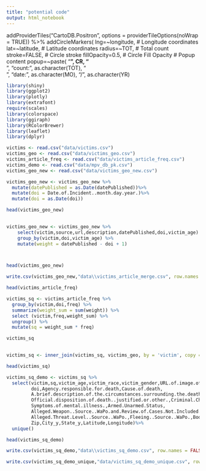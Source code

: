 ```yaml
---
title: "potential code"
output: html_notebook
---
```


addProviderTiles("CartoDB.Positron", options = providerTileOptions(noWrap = TRUE)) %>%
            addCircleMarkers(
                lng=~longitude, # Longitude coordinates
                lat=~latitude, # Latitude coordinates
                radius=~TOT, # Total count
                stroke=FALSE, # Circle stroke
                fillOpacity=0.5, # Circle Fill Opacity
                # Popup content
                popup=~paste(
                    "<b>", CR, "</b><br/>",
                    "count: ", as.character(TOT), "<br/>",
                    "date: ", as.character(MO), "/", as.character(YR)

```r

library(shiny)
library(ggplot2)
library(plotly)
library(extrafont)
require(scales)
library(colorspace)
library(ggiraph)
library(RColorBrewer)
library(leaflet)
library(dplyr)

victims <- read.csv("data/victims.csv")
victims_geo <- read.csv("data/victims_geo.csv")
victims_article_freq <- read.csv("data/victims_article_freq.csv")
victims_demo <- read.csv("data/mpv_db_pk.csv")
victims_geo_new <- read.csv("data/victims_geo_new.csv")

victims_geo_new <- victims_geo_new %>%
  mutate(datePublished = as.Date(datePublished))%>%
  mutate(doi = Date.of.Incident..month.day.year.)%>%
  mutate(doi = as.Date(doi))

head(victims_geo_new)
  


```



```r


victims_geo_new <- victims_geo_new %>% 
    select(victim,source,url,description,datePublished,doi,victim_age) %>%
    group_by(victim,doi,victim_age) %>%
    mutate(weight = datePublished - doi + 1)




```



```r
head(victims_geo_new)

write.csv(victims_geo_new,"data\\victims_article_merge.csv", row.names = FALSE)

head(victims_article_freq)

```
```r
victims_sq <- victims_article_freq %>%
  group_by(victim,doi,freq) %>%
  summarize(weight_sum = sum(weight)) %>%
  select (victim,freq,weight_sum) %>%
  ungroup() %>%
  mutate(sq = weight_sum * freq)

victims_sq
  
```



```r

victims_sq <- inner_join(victims_sq, victims_geo, by = 'victim', copy = FALSE)

head(victims_sq)

victims_sq_demo <- victims_sq %>%
  select(victim,sq,victim_age,victim_race,victim_gender,URL.of.image.of.victim,
         doi,Agency.responsible.for.death,Cause.of.death,
         A.brief.description.of.the.circumstances.surrounding.the.death,
         Official.disposition.of.death..justified.or.other.,Criminal.Charges.,
         Symptoms.of.mental.illness.,Armed.Unarmed.Status,
         Alleged.Weapon..Source..WaPo.and.Review.of.Cases.Not.Included.in.WaPo.Database.,
         Alleged.Threat.Level..Source..WaPo.,Fleeing..Source..WaPo.,Body.Camera..Source..WaPo.,
         Zip,City_y,State_y,Latitude,Longitude)%>%
  unique()

head(victims_sq_demo)

write.csv(victims_sq_demo,"data\\victims_sq_demo.csv", row.names = FALSE)

write.csv(victims_sq_demo_unique,"data/victims_sq_demo_unique.csv", row.names = FALSE)

```

```r



```

